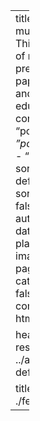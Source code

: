 ---
title: "Thoughts & musings"
description: |
  This contains all sorts of materials: including previous position papers, pieces of code, and some rest pieces of education stuff
listing: 
  contents: 
    - "post/*/index.qmd"
    - "post/*/index.markdown"
    - "post/*/index.md"
  sort: "date desc"
  type: default
  categories: true
  sort-ui: false
  filter-ui: false
  fields: [title, author, categories, date, image]
  image-placeholder: sidebar.jpg
  image-align: right
  page-size: 5
  feed:
    categories: [R]
citation: false
toc: false
comments: false
format: 
  html: 
    page-layout: full

header-includes: >
  <link rel="stylesheet" href="../assets/listing-default.css">
resources:
  - ../assets/listing-default.css
  
title-block-banner: ./featured.png
---